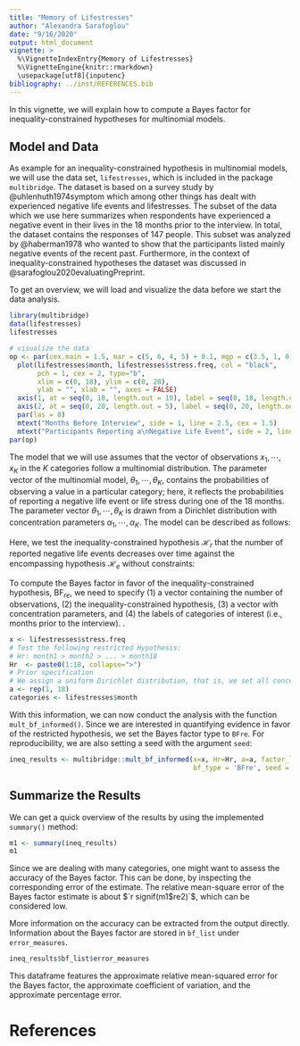 ```yaml
---
title: "Memory of Lifestresses"
author: "Alexandra Sarafoglou"
date: "9/16/2020"
output: html_document
vignette: >
  %\VignetteIndexEntry{Memory of Lifestresses}
  %\VignetteEngine{knitr::rmarkdown}
  \usepackage[utf8]{inputenc}
bibliography: ../inst/REFERENCES.bib
---
```


In this vignette, we will explain how to compute a Bayes factor for inequality-constrained hypotheses for multinomial models. 

## Model and Data

As example for an inequality-constrained hypothesis in multinomial models, we will use the data set, `lifestresses`, which is included in the package `multibridge`. The dataset is based on a survey study by @uhlenhuth1974symptom which among other things has dealt with experienced negative life events and lifestresses. The subset of the data which we use here summarizes when respondents have experienced a negative event in their lives in the 18 months prior to the interview. In total, the dataset contains the responses of 147 people. This subset was analyzed by @haberman1978 who wanted to show that the participants listed mainly negative events of the recent past. Furthermore, in the context of inequality-constrained hypotheses the dataset was discussed in @sarafoglou2020evaluatingPreprint. 

To get an overview, we will load and visualize the data before we start the data analysis.

```r
library(multibridge)
data(lifestresses)
lifestresses

# visualize the data
op <- par(cex.main = 1.5, mar = c(5, 6, 4, 5) + 0.1, mgp = c(3.5, 1, 0), cex.lab = 1.5 , font.lab = 2, cex.axis = 1.3, bty = "n", las = 1)
  plot(lifestresses$month, lifestresses$stress.freq, col = "black", 
       pch = 1, cex = 2, type="b",
       xlim = c(0, 18), ylim = c(0, 20), 
       ylab = "", xlab = "", axes = FALSE)
  axis(1, at = seq(0, 18, length.out = 10), label = seq(0, 18, length.out = 10))
  axis(2, at = seq(0, 20, length.out = 5), label = seq(0, 20, length.out = 5), las = 1) 
  par(las = 0)
  mtext("Months Before Interview", side = 1, line = 2.5, cex = 1.5)
  mtext("Participants Reporting a\nNegative Life Event", side = 2, line = 3.0, cex = 1.5)
par(op)
```

The model that we will use assumes that the vector of observations $x_1, \cdots, x_K$ in the $K$ categories follow a multinomial distribution. The parameter vector of the multinomial model, $\theta_1, \cdots, \theta_K$, contains the probabilities of observing a value in a particular category; here, it reflects the probabilities of reporting a negative life event or life stress during one of the 18 months. The parameter vector $\theta_1, \cdots, \theta_K$ is drawn from a Dirichlet distribution with concentration parameters $\alpha_1, \cdots, \alpha_K$. The model can be described as follows:

\begin{align}
  x_1, \cdots, x_K &\sim \text{Multinomial}(\sum_{k = 1}^K x_k, \theta_1, \cdots, \theta_K) \\
  \theta_1, \cdots, \theta_K &\sim \text{Dirichlet}(\alpha_1, \cdots, \alpha_K) \\
\end{align}

Here, we test the inequality-constrained hypothesis $\mathcal{H}_r$ that the number of reported negative life events decreases over time against the encompassing hypothesis $\mathcal{H}_e$ without constraints:

\begin{align*}
    \mathcal{H}_r &: \theta_{1} > \theta_{2} > \cdots > \theta_{18} \\
    \mathcal{H}_e &: \theta_1, \theta_2,  \cdots, \theta_{18}.
\end{align*}

To compute the Bayes factor in favor of the inequality-constrained hypothesis, $\text{BF}_{re}$, we need to specify (1) a vector containing the number of observations, (2) the inequality-constrained hypothesis,
(3) a vector with concentration parameters, and (4) the labels of categories of interest 
(i.e., months prior to the interview).   . 

```r
x <- lifestresses$stress.freq
# Test the following restricted Hypothesis:
# Hr: month1 > month2 > ... > month18 
Hr  <- paste0(1:18, collapse=">")
# Prior specification 
# We assign a uniform Dirichlet distribution, that is, we set all concentration parameters to 1
a <- rep(1, 18)
categories <- lifestresses$month
```

With this information, we can now conduct the analysis with the function `mult_bf_informed()`. 
Since we are interested in quantifying evidence in favor of the restricted hypothesis, we 
set the Bayes factor type to `BFre`. For reproducibility, we are also setting a 
seed with the argument `seed`:

```r
ineq_results <- multibridge::mult_bf_informed(x=x, Hr=Hr, a=a, factor_levels=categories,
                                              bf_type = 'BFre', seed = 2020)
```

## Summarize the Results

We can get a quick overview of the results by using the implemented `summary()` method:

```r
m1 <- summary(ineq_results)
m1
```

Since we are dealing with many categories, one might want to assess the accuracy
of the Bayes factor. This can be done, by inspecting the corresponding error of the estimate. 
The relative mean-square error of the Bayes factor estimate is
about $`r signif(m1$re2)`$,
which can be considered low. 

More information on the accuracy can be extracted from the output directly.
Information about the Bayes factor are stored in `bf_list` under `error_measures`.

```r
ineq_results$bf_list$error_measures
```


This dataframe features the approximate relative mean-squared error for the 
Bayes factor, the approximate coefficient of variation, and 
the approximate percentage error.

# References